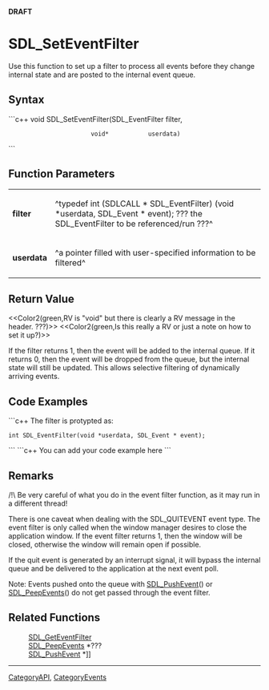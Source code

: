 <!-- pragma section-numbers off -->
<!-- pragma disable-camelcase -->
'''DRAFT'''

= SDL_SetEventFilter =
Use this function to set up a filter to process all events before they change internal state and are posted to the internal event queue.


== Syntax ==
```c++
void SDL_SetEventFilter(SDL_EventFilter filter,
                        void*           userdata)
```

== Function Parameters ==
{|
|'''filter'''
|^typedef int (SDLCALL * SDL_EventFilter) (void *userdata, SDL_Event * event); ???  the SDL_EventFilter to be referenced/run ???^
|-
|'''userdata'''
|^a pointer filled with user-specified information to be filtered^
|}

== Return Value ==
<<Color2(green,RV is "void" but there is clearly a RV message in the header.  ???)>>
<<Color2(green,Is this really a RV or just a note on how to set it up?)>>

If the filter returns 1, then the event will be added to the internal queue.
If it returns 0, then the event will be dropped from the queue, but the internal state will still be updated.  This allows selective filtering of dynamically arriving events.

== Code Examples ==
```c++
The filter is protypted as:
 int SDL_EventFilter(void *userdata, SDL_Event * event);
```
```c++
You can add your code example here
```

== Remarks ==
/!\ Be very careful of what you do in the event filter function, as it may run in a different thread!

There is one caveat when dealing with the SDL_QUITEVENT event type.  The event filter is only called when the window manager desires to close the application window.  If the event filter returns 1, then the window will be closed, otherwise the window will remain open if possible.

If the quit event is generated by an interrupt signal, it will bypass the internal queue and be delivered to the application at the next event poll.

Note: Events pushed onto the queue with [[SDL_PushEvent]]() or [[SDL_PeepEvents]]() do not get passed through the event filter. 

== Related Functions ==
:[[SDL_GetEventFilter]]
:[[SDL_PeepEvents]] *???
:[[SDL_PushEvent]] *]]

----
[[CategoryAPI]], [[CategoryEvents]]
